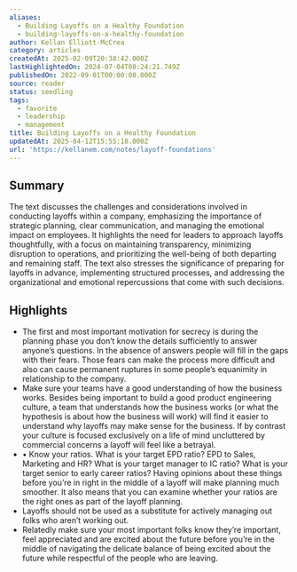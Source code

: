 ```yaml
---
aliases:
  - Building Layoffs on a Healthy Foundation
  - building-layoffs-on-a-healthy-foundation
author: Kellan Elliott-McCrea
category: articles
createdAt: 2025-02-09T20:38:42.000Z
lastHighlightedOn: 2024-07-04T08:24:21.749Z
publishedOn: 2022-09-01T00:00:00.000Z
source: reader
status: seedling
tags:
  - favorite
  - leadership
  - management
title: Building Layoffs on a Healthy Foundation
updatedAt: 2025-04-12T15:55:18.000Z
url: 'https://kellanem.com/notes/layoff-foundations'
---
```

## Summary

The text discusses the challenges and considerations involved in conducting layoffs within a company, emphasizing the importance of strategic planning, clear communication, and managing the emotional impact on employees. It highlights the need for leaders to approach layoffs thoughtfully, with a focus on maintaining transparency, minimizing disruption to operations, and prioritizing the well-being of both departing and remaining staff. The text also stresses the significance of preparing for layoffs in advance, implementing structured processes, and addressing the organizational and emotional repercussions that come with such decisions.

## Highlights

- The first and most important motivation for secrecy is during the planning phase you don’t know the details sufficiently to answer anyone’s questions. In the absence of answers people will fill in the gaps with their fears. Those fears can make the process more difficult and also can cause permanent ruptures in some people’s equanimity in relationship to the company.
- Make sure your teams have a good understanding of how the business works. Besides being important to build a good product engineering culture, a team that understands how the business works (or what the hypothesis is about how the business will work) will find it easier to understand why layoffs may make sense for the business. If by contrast your culture is focused exclusively on a life of mind uncluttered by commercial concerns a layoff will feel like a betrayal.
- • Know your ratios. What is your target EPD ratio? EPD to Sales, Marketing and HR? What is your target manager to IC ratio? What is your target senior to early career ratios? Having opinions about these things before you’re in right in the middle of a layoff will make planning much smoother. It also means that you can examine whether your ratios are the right ones as part of the layoff planning.
- Layoffs should not be used as a substitute for actively managing out folks who aren’t working out.
- Relatedly make sure your most important folks know they’re important, feel appreciated and are excited about the future before you’re in the middle of navigating the delicate balance of being excited about the future while respectful of the people who are leaving.
